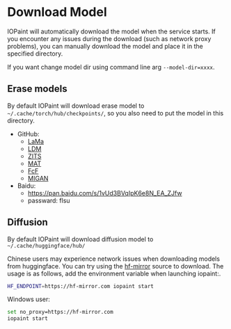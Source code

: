 # Download Model

IOPaint will automatically download the model when the service starts. 
If you encounter any issues during the download (such as network proxy problems), 
you can manually download the model and place it in the specified directory. 

If you want change model dir using command line arg `--model-dir=xxxx`.

## Erase models
By default IOPaint will download erase model to `~/.cache/torch/hub/checkpoints/`, so you also need to put the model in this directory.


- GitHub:
  - [LaMa](https://github.com/Sanster/models/releases/tag/add_big_lama)
  - [LDM](https://github.com/Sanster/models/releases/tag/add_ldm)
  - [ZITS](https://github.com/Sanster/models/releases/tag/add_zits)
  - [MAT](https://github.com/Sanster/models/releases/tag/add_mat)
  - [FcF](https://github.com/Sanster/models/releases/tag/add_fcf)
  - [MIGAN](https://github.com/Sanster/models/releases/tag/migan)
- Baidu:
  - https://pan.baidu.com/s/1vUd3BVqIpK6e8N_EA_ZJfw
  - passward: flsu

## Diffusion

By default IOPaint will download diffusion model to `~/.cache/huggingface/hub/`

Chinese users may experience network issues when downloading models from huggingface. 
You can try using the [hf-mirror](https://hf-mirror.com/) source to download. 
The usage is as follows, add the environment variable when launching iopaint:.

```bash
HF_ENDPOINT=https://hf-mirror.com iopaint start
```

Windows user:

```bash
set no_proxy=https://hf-mirror.com
iopaint start
```
